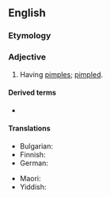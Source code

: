 ==English==

===Etymology===
{{suffix|en|pimple|y}}

===Adjective===
{{en-adj|er}}

# Having [[pimple]]s; [[pimpled]].

====Derived terms====
* {{l|en|pimpliness}}

====Translations====
{{trans-top|having pimples; pimpled}}
* Bulgarian: {{t|bg|пъпчив}}
* Finnish: {{t|fi|näppyläinen}}
* German: {{t|de|picklig}}
{{trans-mid}}
* Maori: {{t|mi|para}}
* Yiddish: {{t|yi|פּרישטשיק}}
{{trans-bottom}}